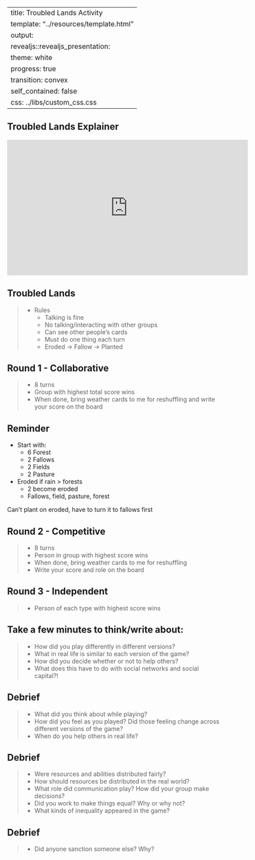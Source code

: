 
---
title: Troubled Lands Activity
template: "../resources/template.html"
output: 
  revealjs::revealjs_presentation:
    theme: white
    progress: true
    transition: convex
    self_contained: false
    css: ../libs/custom_css.css
---

## Troubled Lands Explainer

<iframe width="560" height="315" src="https://www.youtube.com/embed/eIchwB6xJJI" title="YouTube video player" frameborder="0" allow="accelerometer; autoplay; clipboard-write; encrypted-media; gyroscope; picture-in-picture" allowfullscreen></iframe>

## Troubled Lands

> - Rules
>	- Talking is fine
>	- No talking/interacting with other groups
>	- Can see other people's cards
>	- Must do one thing each turn
>	- Eroded -> Fallow -> Planted

## Round 1 - Collaborative

> - 8 turns
> - Group with highest total score wins
> - When done, bring weather cards to me for reshuffling and write your score on the board

## Reminder

- Start with:
  - 6 Forest
  - 2 Fallows
  - 2 Fields
  - 2 Pasture

- Eroded if rain > forests
  - 2 become eroded
  - Fallows, field, pasture, forest

Can't plant on eroded, have to turn it to fallows first

## Round 2 - Competitive

> - 8 turns
> - Person in group with highest score wins
> - When done, bring weather cards to me for reshuffling
> - Write your score and role on the board

## Round 3 - Independent

> - Person of each type with highest score wins


## Take a few minutes to think/write about:

> - How did you play differently in different versions?
> - What in real life is similar to each version of the game?
> - How did you decide whether or not to help others?
> - What does this have to do with social networks and social capital?!


## Debrief

> - What did you think about while playing?
> - How did you feel as you played? Did those feeling change across different versions of the game?
> - When do you help others in real life?

## Debrief

> - Were resources and abilities distributed fairly?
> - How should resources be distributed in the real world?
> - What role did communication play? How did your group make decisions?
> - Did you work to make things equal? Why or why not?
> - What kinds of inequality appeared in the game?

## Debrief

> - Did anyone sanction someone else? Why?
